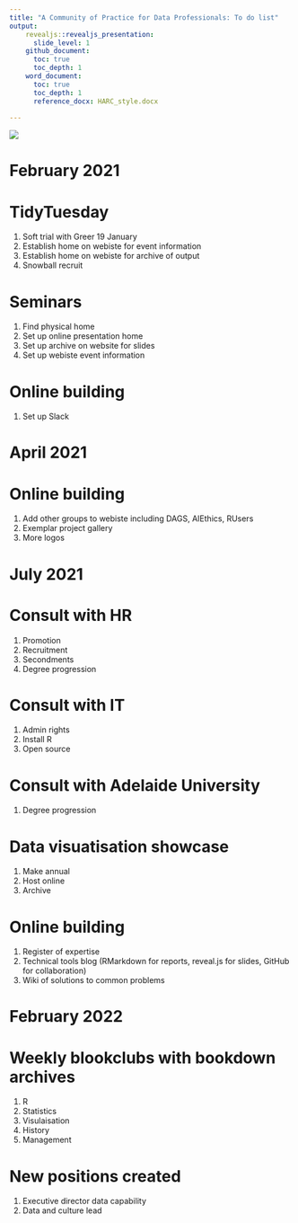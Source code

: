 ```yaml
---
title: "A Community of Practice for Data Professionals: To do list"
output:
    revealjs::revealjs_presentation:
      slide_level: 1
    github_document:
      toc: true
      toc_depth: 1
    word_document:
      toc: true
      toc_depth: 1
      reference_docx: HARC_style.docx
    
---
```



![](htsa_logo_crop.png)\


# February 2021

# TidyTuesday
1. Soft trial with Greer 19 January
2. Establish home on webiste for event information 
3. Establish home on webiste for archive of output
3. Snowball recruit

# Seminars
1. Find physical home
2. Set up online presentation home
3. Set up archive on website for slides
4. Set up webiste event information

# Online building
1. Set up Slack

# April 2021

# Online building
1. Add other groups to webiste including DAGS, AIEthics, RUsers
2. Exemplar project gallery
3. More logos

# July 2021
# Consult with HR
1. Promotion
2. Recruitment
3. Secondments
4. Degree progression

# Consult with IT
1. Admin rights
2. Install R
3. Open source

# Consult with Adelaide University
1. Degree progression

# Data visuatisation showcase
1. Make annual
2. Host online
3. Archive

# Online building
1. Register of expertise
2. Technical tools blog (RMarkdown for reports, reveal.js for slides, GitHub for collaboration)
3. Wiki of solutions to common problems

# February 2022
# Weekly blookclubs with bookdown archives
1. R
2. Statistics
3. Visulaisation
4. History
5. Management

# New positions created
1. Executive director data capability
2. Data and culture lead



